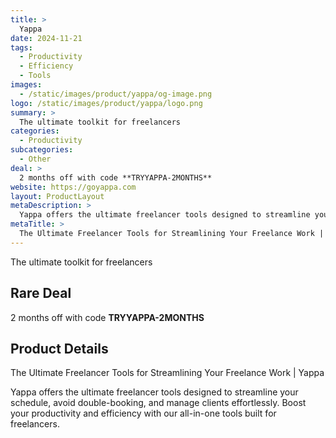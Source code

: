 ```yaml
---
title: >
  Yappa
date: 2024-11-21
tags:
  - Productivity
  - Efficiency
  - Tools
images:
  - /static/images/product/yappa/og-image.png
logo: /static/images/product/yappa/logo.png
summary: >
  The ultimate toolkit for freelancers
categories:
  - Productivity
subcategories:
  - Other
deal: >
  2 months off with code **TRYYAPPA-2MONTHS**
website: https://goyappa.com
layout: ProductLayout
metaDescription: >
  Yappa offers the ultimate freelancer tools designed to streamline your schedule, avoid double-booking, and manage clients effortlessly. Boost your productivity and efficiency with our all-in-one tools built for freelancers.
metaTitle: >
  The Ultimate Freelancer Tools for Streamlining Your Freelance Work | Yappa
---
```

The ultimate toolkit for freelancers

## Rare Deal

2 months off with code **TRYYAPPA-2MONTHS**

## Product Details
The Ultimate Freelancer Tools for Streamlining Your Freelance Work | Yappa

Yappa offers the ultimate freelancer tools designed to streamline your schedule, avoid double-booking, and manage clients effortlessly. Boost your productivity and efficiency with our all-in-one tools built for freelancers.
